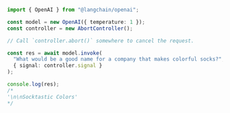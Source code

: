 ```typescript
import { OpenAI } from "@langchain/openai";

const model = new OpenAI({ temperature: 1 });
const controller = new AbortController();

// Call `controller.abort()` somewhere to cancel the request.

const res = await model.invoke(
  "What would be a good name for a company that makes colorful socks?",
  { signal: controller.signal }
);

console.log(res);
/*
'\n\nSocktastic Colors'
*/
```